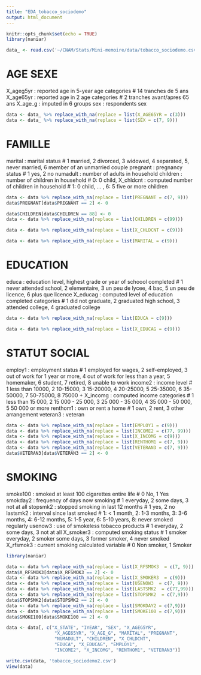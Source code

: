 ```yaml
---
title: "EDA_tobacco_sociodemo"
output: html_document
---
```


```r
knitr::opts_chunk$set(echo = TRUE)
library(naniar)
```

```r
data_ <- read.csv('~/CNAM/Stats/Mini-memoire/data/tobacco_sociodemo.csv')
```

# AGE SEXE 
X_ageg5yr : reported age in 5-year age categories 
#  14 tranches de 5 ans
X_age65yr : reported age in 2 age categories 
# 2 tranches avant/apres 65 ans
X_age_g : imputed in 6 groups
sex : respondents sex


```r
data <- data_ %>% replace_with_na(replace = list(X_AGE65YR = c(3)))
data <- data_ %>% replace_with_na(replace = list(SEX = c(7, 9)))

```

# FAMILLE
marital : marital status
# 1 married, 2 divorced, 3 widowed, 4 separated, 5, never married, 6 member of an unmarried couple
pregnant : pregnancy status 
# 1 yes, 2 no
numadult : number of adults in household 
children : number of children in household
# 0: 0 child, 
X_chldcnt : computed number of children in household 
# 1: 0 child, ... , 6: 5 five or more children

```r
data <- data %>% replace_with_na(replace = list(PREGNANT = c(7, 9)))
data$PREGNANT[data$PREGNANT == 2] <- 0

data$CHILDREN[data$CHILDREN == 88] <- 0
data <- data %>% replace_with_na(replace = list(CHILDREN = c(99)))

data <- data %>% replace_with_na(replace = list(X_CHLDCNT = c(9)))

data <- data %>% replace_with_na(replace = list(MARITAL = c(9)))

```

# EDUCATION
educa : education level, highest grade or year of schoool completed 
# 1 never attended school, 2 elementaire, 3 un peu de lycee, 4 bac, 5 un peu de licence, 6 plus que licence
X_educag : computed level of education completed categories
# 1 did not graduate, 2 graduated high school, 3 attended college, 4 graduated college

```r
data <- data %>% replace_with_na(replace = list(EDUCA = c(9)))

data <- data %>% replace_with_na(replace = list(X_EDUCAG = c(9)))
```


# STATUT SOCIAL
employ1 : employment status 
# 1 employed for wages, 2 self-employed, 3 out of work for 1 year or more, 4 out of work for less than a year, 5 homemaker, 6 student, 7 retired, 8 unable to work
income2 : income level 
# 1 less than 10000, 2 10-15000, 3 15-20000, 4 20-25000, 5 25-35000, 6 35-50000, 7 50-75000, 8 75000 +
X_incomg : computed income categories 
# 1 less than 15 000, 2 15 000 - 25 000, 3 25 000 - 35 000, 4 35 000 - 50 000, 5 50 000 or more
renthom1 : own or rent a home 
# 1 own, 2 rent, 3 other arrangement
veteran3 : veteran

```r
data <- data %>% replace_with_na(replace = list(EMPLOY1 = c(9)))
data <- data %>% replace_with_na(replace = list(INCOME2 = c(77, 99)))
data <- data %>% replace_with_na(replace = list(X_INCOMG = c(9)))
data <- data %>% replace_with_na(replace = list(RENTHOM1 = c(7, 9)))
data <- data %>% replace_with_na(replace = list(VETERAN3 = c(7, 9)))
data$VETERAN3[data$VETERAN3 == 2] <- 0

```

# SMOKING
smoke100 : smoked at least 100 cigarettes entire life 
# 0 No, 1 Yes
smokday2 : frequency of days now smoking 
# 1 everyday, 2 some days, 3 not at all
stopsmk2 : stopped smoking in last 12 months
# 1 yes, 2 no
lastsmk2 : interval since last smoked
# 1: < 1 month, 2: 1-3 months, 3: 3-6 months, 4: 6-12 months, 5: 1-5 year, 6: 5-10 years, 8: never smoked regularly
usenow3 : use of smokeless tobacco products
# 1 everyday, 2 some days, 3 not at all
X_smoker3 : computed smoking status
# 1 smoker everyday, 2 smoker some days, 3 former smoker, 4 never smoked
X_rfsmok3 : current smoking calculated variable
# 0 Non smoker, 1 Smoker

```r
library(naniar)

data <- data %>% replace_with_na(replace = list(X_RFSMOK3  = c(7, 9)))
data$X_RFSMOK3[data$X_RFSMOK3 == 2] <- 0
data <- data %>% replace_with_na(replace = list(X_SMOKER3  = c(9)))
data <- data %>% replace_with_na(replace = list(USENOW3  = c(7, 9)))
data <- data %>% replace_with_na(replace = list(LASTSMK2  = c(77,99)))
data <- data %>% replace_with_na(replace = list(STOPSMK2  = c(7,9)))
data$STOPSMK2[data$STOPSMK2 == 2] <- 0
data <- data %>% replace_with_na(replace = list(SMOKDAY2 = c(7,9)))
data <- data %>% replace_with_na(replace = list(SMOKE100 = c(7,9)))
data$SMOKE100[data$SMOKE100 == 2] <- 0
```

```r
data <- data[, c("X_STATE", "IYEAR", "SEX", "X_AGEG5YR",
                  "X_AGE65YR", "X_AGE_G", "MARITAL", "PREGNANT", 
                  "NUMADULT", "CHILDREN", "X_CHLDCNT", 
                  "EDUCA", "X_EDUCAG", "EMPLOY1", 
                  "INCOME2", "X_INCOMG", "RENTHOM1", "VETERAN3")]
```


```r
write.csv(data, 'tobacco_sociodemo2.csv')
View(data)
```

